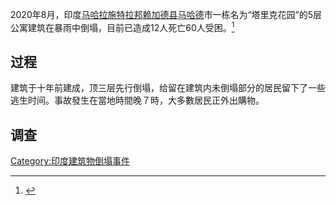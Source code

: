 {{Infobox event
|title    = Tariq Garden collapse<br/>2020年赖加德县公寓倒塌
|image    = File:Raigad in Maharashtra (India).svg
|caption  = [[赖加德县|赖加德县]]在[[马哈拉施特拉邦|马哈拉施特拉邦]]內位置
|date     = 2020年8月24日
|time     = 
|place    = {{IND}}[[马哈拉施特拉邦|马哈拉施特拉邦]][[赖加德县|赖加德县]][[马哈德|马哈德]]市
|coordinates = {{coord|18.65|N|72.88|E|type:event_region:IN|display=inline,title}}
|cause    = 
|casualties1 = 12人死亡
|casualties2 = 60人受困
}}

2020年8月，印度[[马哈拉施特拉邦|马哈拉施特拉邦]][[赖加德县|赖加德县]][[马哈德|马哈德]]市一栋名为“塔里克花园”的5层公寓建筑在暴雨中倒塌，目前已造成12人死亡60人受困。<ref>{{Cite web |url=https://www.hindustantimes.com/india-news/maharashtra-building-collapses-in-raigad-district-several-feared-trapped/story-1jYMqdcqjIGxbNDdM9H23L.html |title=One dead, over 50 still trapped after building collapses in Maharashtra’s Raigad district |access-date=2020-08-25 |archive-date=2021-04-11 |archive-url=https://web.archive.org/web/20210411103624/https://www.hindustantimes.com/india-news/maharashtra-building-collapses-in-raigad-district-several-feared-trapped/story-1jYMqdcqjIGxbNDdM9H23L.html |dead-url=no }}</ref>

==过程==
建筑于十年前建成，顶三层先行倒塌，给留在建筑内未倒塌部分的居民留下了一些逃生时间。事故發生在當地時間晚７時，大多數居民正外出購物。
==调查==

[[Category:印度建筑物倒塌事件|Category:印度建筑物倒塌事件]]